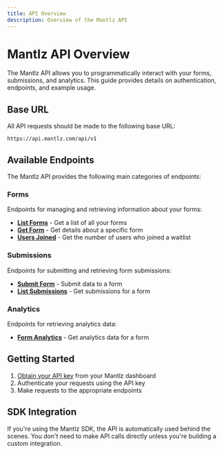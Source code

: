 ```yaml
---
title: API Overview
description: Overview of the Mantlz API
---
```


# Mantlz API Overview

The Mantlz API allows you to programmatically interact with your forms, submissions, and analytics. This guide provides details on authentication, endpoints, and example usage.

## Base URL

All API requests should be made to the following base URL:

```
https://api.mantlz.com/api/v1
```

## Available Endpoints

The Mantlz API provides the following main categories of endpoints:

### Forms

Endpoints for managing and retrieving information about your forms:

- **[List Forms](/docs/api-reference/forms/list)** - Get a list of all your forms
- **[Get Form](/docs/api-reference/forms/get)** - Get details about a specific form
- **[Users Joined](/docs/api-reference/forms/users-joined)** - Get the number of users who joined a waitlist

### Submissions

Endpoints for submitting and retrieving form submissions:

- **[Submit Form](/docs/api-reference/submissions/submit)** - Submit data to a form
- **[List Submissions](/docs/api-reference/submissions/list)** - Get submissions for a form

### Analytics

Endpoints for retrieving analytics data:

- **[Form Analytics](/docs/api-reference/analytics)** - Get analytics data for a form

## Getting Started

1. [Obtain your API key](/docs/api-reference/authentication) from your Mantlz dashboard
2. Authenticate your requests using the API key
3. Make requests to the appropriate endpoints

## SDK Integration

If you're using the Mantlz SDK, the API is automatically used behind the scenes. You don't need to make API calls directly unless you're building a custom integration. 